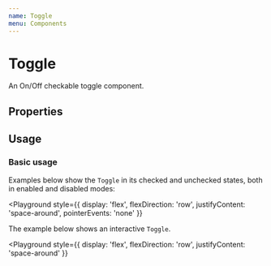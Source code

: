 ```yaml
---
name: Toggle
menu: Components
---
```



# Toggle

An On/Off checkable toggle component.

## Properties

<Props of={Toggle} />

## Usage

### Basic usage

Examples below show the `Toggle` in its checked and unchecked states, both in enabled and disabled modes:

<Playground
  style={{
    display: 'flex',
    flexDirection: 'row',
    justifyContent: 'space-around',
    pointerEvents: 'none'
  }}
>
  <Toggle readOnly />
  <Toggle checked readOnly />
  <Toggle disabled readOnly />
  <Toggle disabled checked readOnly />
</Playground>

The example below shows an interactive `Toggle`.

<Playground
  style={{
    display: 'flex',
    flexDirection: 'row',
    justifyContent: 'space-around'
  }}
>
  <ToggleDemo />
</Playground>
